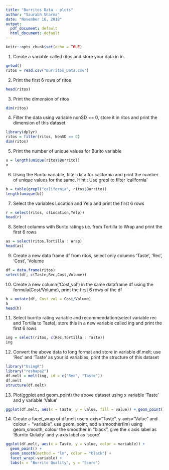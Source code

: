 ---
title: "Burritos Data - plots"
author: "Saurabh Sharma"
date: "November 16, 2018"
output:
  pdf_document: default
  html_document: default
---

```{r setup, include=FALSE}
knitr::opts_chunk$set(echo = TRUE)
```

1. Create a variable called ritos and store your data in in.
```{r}
getwd()
ritos = read.csv("Burritos_Data.csv")
```

2. Print the first 6 rows of ritos
```{r}
head(ritos)
```

3. Print the dimension of ritos
```{r}
dim(ritos)
```

4. Filter the data using variable nonSD == 0, store it in ritos and print the dimension of this dataset
```{r}
library(dplyr)
ritos = filter(ritos, NonSD == 0)
dim(ritos)
```

5. Print the number of unique values for Burito variable
```{r}
u = length(unique(ritos$Burrito))
u
```

6. Using the Burito variable, filter data for california and print the number of unique values for the same. Hint : Use grepl to filter 'california'
```{r}
b = table(grepl("california", ritos$Burrito))
length(unique(b))
```

7. Select the variables Location and Yelp and print the first 6 rows
```{r}
r = select(ritos, c(Location,Yelp))
head(r)
```

8. Select columns with Burito ratings i.e. from Tortilla to Wrap and print the first 6 rows
```{r}
as = select(ritos,Tortilla : Wrap)
head(as)
```

9. Create a new data frame df from ritos, select only columns 'Taste', 'Rec',
'Cost', 'Volume
```{r}
df = data.frame(ritos)
select(df, c(Taste,Rec,Cost,Volume))
```

10. Create a new column('Cost_vol') in the same dataframe df using the formula(Cost/Volume), print the first 6 rows of the df
```{r}
h = mutate(df, Cost_vol = Cost/Volume)
h
head(h)
```

11. Select burrito rating variable and recommendation(select variable rec and Tortilla to Taste), store this in a new variable called ing and print the first 6 rows
```{r}
ing = select(ritos, c(Rec,Tortilla : Taste))
ing
```

12. Convert the above data to long format and store in variable df.melt; use 'Rec' and 'Taste' as your id variables, print the structure of this dataset
```{r}
library("UsingR")
library("reshape2")
df.melt = melt(ing, id = c("Rec", "Taste"))
df.melt
structure(df.melt)
```

13. Plot(ggplot and geom_point) the above dataset using x variable 'Taste' and y variable 'Value'
```{r}
ggplot(df.melt, aes(x = Taste, y = value, fill = value)) + geom_point()
```

14. Create a facet_wrap of df.melt use x-axis="Taste", y-axis="Value" and colour = "variable", use geom_point, add a smoother(lm) using geom_smooth, colour the smoother in "black", give the x axis label as 'Burrito Qulaity' and y-axis label as 'score'
```{r}
ggplot(df.melt, aes(x = Taste, y = value, color = variable)) +
  geom_point() +
  geom_smooth(method = "lm", color = "black") +
  facet_wrap(~variable) +
  labs(x = "Burrito Quality", y = "Score")
```
